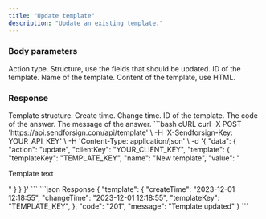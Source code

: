 ```yaml
---
title: "Update template"
description: "Update an existing template."
---
```


### Body parameters

<ParamField body="action" type="string" required>
  Action type.
</ParamField>

<ParamField body="template" required>
  Structure, use the fields that should be updated.

  <Expandable title="child attribute">

  <ParamField body="templateKey" type="string" required>
    ID of the template.  
  </ParamField>

  <ParamField body="name" type="string">
    Name of the template.  
  </ParamField>

  <ParamField body="value" type="string">
    Content of the template, use HTML.  
  </ParamField>

  </Expandable>

</ParamField>

### Response

  <ResponseField name="template" type="string">
    Template structure.

  <Expandable title="child attribute">

  <ResponseField name="createTime" type="string">
    Create time.
  </ResponseField>
  
  <ResponseField name="changeTime" type="string">
    Change time.
  </ResponseField>

  <ResponseField name="templateKey" type="string">
    ID of the template.
  </ResponseField>

  </Expandable>

  </ResponseField>

<ResponseField name="code" type="string">
  The code of the answer.
</ResponseField>

<ResponseField name="message" type="string">
  The message of the answer.
</ResponseField>

<RequestExample>
```bash cURL
curl -X POST 'https://api.sendforsign.com/api/template' \
     -H 'X-Sendforsign-Key: YOUR_API_KEY' \
     -H 'Content-Type: application/json' \
     -d '{ 
		  "data": {
				   "action": "update",
				   "clientKey": "YOUR_CLIENT_KEY",
				   "template": {
							  "templateKey": "TEMPLATE_KEY", 
							  "name": "New template",
							  "value": "<p>Template text</p>"
						     }
				  }
       }'
```
</RequestExample>

<ResponseExample>
```json Response
	{
       "template": {
                "createTime": "2023-12-01 12:18:55",
                "changeTime": "2023-12-01 12:18:55",
                "templateKey": "TEMPLATE_KEY", 
		},
       "code": "201",
       "message": "Template updated"
    } 
```
</ResponseExample>
